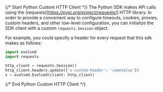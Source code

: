 {/* Start Python Custom HTTP Client */}
The Python SDK makes API calls using the (requests)[https://pypi.org/project/requests/] HTTP library.  In order to provide a convenient way to configure timeouts, cookies, proxies, custom headers, and other low-level configuration, you can initialize the SDK client with a custom `requests.Session` object.

For example, you could specify a header for every request that this sdk makes as follows:
```python
import evolved
import requests

http_client = requests.Session()
http_client.headers.update({'x-custom-header': 'someValue'})
s = evolved.Evolved(client: http_client)
```
{/* End Python Custom HTTP Client */}
